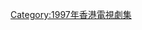 {{cat year nav
| year = 1997
| cat = 亞視電視劇集
| sortkey = 亞視電視劇集
| article = 亞視電視劇集
| in = 
}}


[[Category:1997年香港電視劇集|Category:1997年香港電視劇集]]